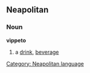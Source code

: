 ==Neapolitan==
===Noun===
'''vìppeto'''
#a [[drink]], [[beverage]]

[[Category: Neapolitan language]]
